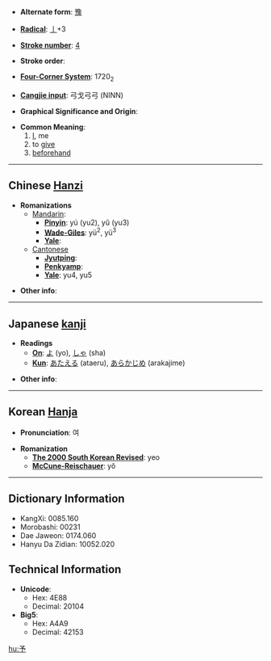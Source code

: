 * '''Alternate form''': [[豫]]

* '''[[Wiktionary:Chinese radical index| Radical]]''': [[Wiktionary:Chinese radical index 亅|亅]]+3

* '''[[Wiktionary:Chinese total strokes index|Stroke number]]''': [[Wiktionary:Chinese total strokes index 4|4]]

* '''Stroke order''': 

* '''[[Wiktionary:Chinese four corner index|Four-Corner System]]''': 1720<sub>2</sub>

* '''[[Wiktionary:Chinese Cangjie index|Cangjie input]]''': 弓戈弓弓 (NINN)

* '''Graphical Significance and Origin''': 

* '''Common Meaning''':
*# [[I]], me
*# to [[give]]
*# [[beforehand]]

----

== Chinese [[Hanzi]] ==

* '''Romanizations'''
** [[Mandarin]]:
*** '''[[Pinyin]]''': yú (yu2), yǔ (yu3)
*** '''[[Wade-Giles]]''': yü<sup>2</sup>, yü<sup>3</sup>
*** '''[[Yale]]''': 
**[[Cantonese]]
***'''[[Jyutping]]''':
***'''[[Penkyamp]]''': 
***'''[[Yale]]''': yu4, yu5

* '''Other info''': 

----

== Japanese [[kanji]] ==

* '''Readings'''
** '''[[On]]''': [[よ]] (yo), [[しゃ]] (sha)
** '''[[Kun]]''': [[あたえる]] (ataeru), [[あらかじめ]] (arakajime)

* '''Other info''':  

----

== Korean [[Hanja]] ==

* '''Pronunciation''': 여

* '''Romanization'''
** '''[[The 2000 South Korean Revised Romanization|The 2000 South Korean Revised]]''': yeo
** '''[[McCune-Reischauer]]''': yŏ

----

== Dictionary Information ==

* KangXi: 0085.160
* Morobashi: 00231
* Dae Jaweon: 0174.060
* Hanyu Da Zidian: 10052.020

== Technical Information ==

* '''Unicode''':
** Hex: 4E88
** Decimal: 20104
* '''Big5''':
** Hex: A4A9
** Decimal: 42153

[[hu:予]]